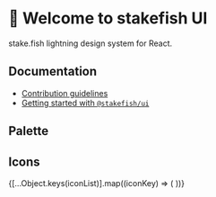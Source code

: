 

<Meta title="Welcome 👋" />

# 👋 Welcome to stakefish UI

stake.fish lightning design system for React.

## Documentation

- [Contribution guidelines](https://github.com/stakefish/stakefish-ui/blob/master/docs/contribution-guidelines.md)
- [Getting started with `@stakefish/ui`](https://github.com/stakefish/stakefish-ui/blob/master/docs/getting-started.md)

## Palette

<ColorPalette>
  <ColorItem title="Black" subtitle="theme.palette.black" colors={colors.black} />
  <ColorItem title="Gray" subtitle="theme.palette.gray" colors={colors.gray} />
  <ColorItem title="Green" subtitle="theme.palette.green" colors={colors.green} />
  <ColorItem title="Red" subtitle="theme.palette.red" colors={colors.red} />
</ColorPalette>

## Icons

<IconGallery>
  {[...Object.keys(iconList)].map((iconKey) => (
    <IconItem name={iconKey} key={iconKey}>
      <Icon iconKey={iconKey} />
    </IconItem>
  ))}
</IconGallery>
